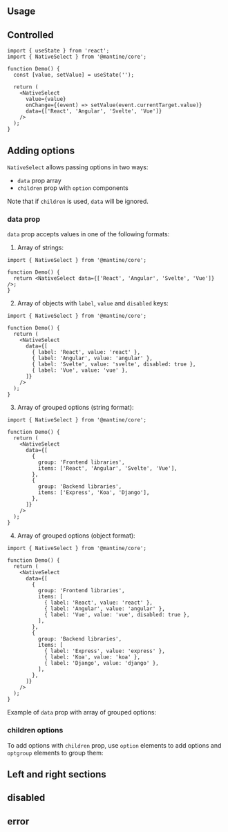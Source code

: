 

## Usage

<InputFeatures component="NativeSelect" element="select" />

<Demo data={NativeSelectDemos.usage} />

## Controlled

```tsx
import { useState } from 'react';
import { NativeSelect } from '@mantine/core';

function Demo() {
  const [value, setValue] = useState('');

  return (
    <NativeSelect
      value={value}
      onChange={(event) => setValue(event.currentTarget.value)}
      data={['React', 'Angular', 'Svelte', 'Vue']}
    />
  );
}
```

## Adding options

`NativeSelect` allows passing options in two ways:

- `data` prop array
- `children` prop with `option` components

Note that if `children` is used, `data` will be ignored.

### data prop

`data` prop accepts values in one of the following formats:

1. Array of strings:

```tsx
import { NativeSelect } from '@mantine/core';

function Demo() {
  return <NativeSelect data={['React', 'Angular', 'Svelte', 'Vue']} />;
}
```

2. Array of objects with `label`, `value` and `disabled` keys:

```tsx
import { NativeSelect } from '@mantine/core';

function Demo() {
  return (
    <NativeSelect
      data={[
        { label: 'React', value: 'react' },
        { label: 'Angular', value: 'angular' },
        { label: 'Svelte', value: 'svelte', disabled: true },
        { label: 'Vue', value: 'vue' },
      ]}
    />
  );
}
```

3. Array of grouped options (string format):

```tsx
import { NativeSelect } from '@mantine/core';

function Demo() {
  return (
    <NativeSelect
      data={[
        {
          group: 'Frontend libraries',
          items: ['React', 'Angular', 'Svelte', 'Vue'],
        },
        {
          group: 'Backend libraries',
          items: ['Express', 'Koa', 'Django'],
        },
      ]}
    />
  );
}
```

4. Array of grouped options (object format):

```tsx
import { NativeSelect } from '@mantine/core';

function Demo() {
  return (
    <NativeSelect
      data={[
        {
          group: 'Frontend libraries',
          items: [
            { label: 'React', value: 'react' },
            { label: 'Angular', value: 'angular' },
            { label: 'Vue', value: 'vue', disabled: true },
          ],
        },
        {
          group: 'Backend libraries',
          items: [
            { label: 'Express', value: 'express' },
            { label: 'Koa', value: 'koa' },
            { label: 'Django', value: 'django' },
          ],
        },
      ]}
    />
  );
}
```

Example of `data` prop with array of grouped options:

<Demo data={NativeSelectDemos.data} />

### children options

To add options with `children` prop, use `option` elements to add options and `optgroup`
elements to group them:

<Demo data={NativeSelectDemos.options} />

## Left and right sections

<Demo data={NativeSelectDemos.sections} />

## disabled

<Demo data={NativeSelectDemos.disabled} />

## error

<Demo data={NativeSelectDemos.error} />

<StylesApiSelectors component="NativeSelect" />

<Demo data={NativeSelectDemos.stylesApi} />

<InputAccessibility component="NativeSelect" />
